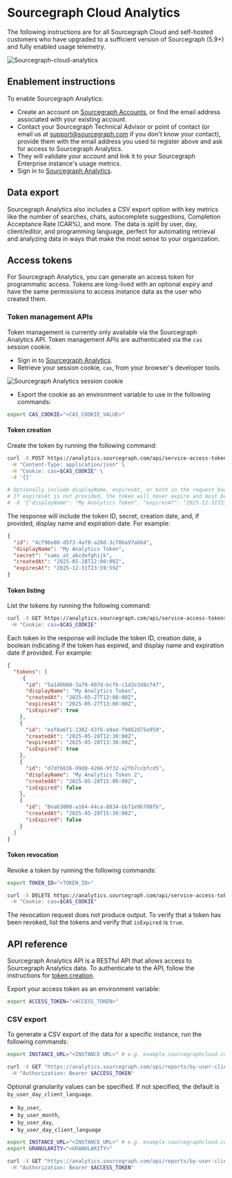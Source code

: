 # Sourcegraph Cloud Analytics

The following instructions are for all Sourcegraph Cloud and self-hosted customers who have upgraded to a sufficient version of Sourcegraph (5.9+) and fully enabled usage telemetry.

![Sourcegraph-cloud-analytics](https://storage.googleapis.com/sourcegraph-assets/cloud-analytics.png)

## Enablement instructions

To enable Sourcegraph Analytics:

- Create an account on [Sourcegraph Accounts](https://accounts.sourcegraph.com/), or find the email address associated with your existing account.
- Contact your Sourcegraph Technical Advisor or point of contact (or email us at support@sourcegraph.com if you don't know your contact), provide them with the email address you used to register above and ask for access to Sourcegraph Analytics.
- They will validate your account and link it to your Sourcegraph Enterprise instance's usage metrics.
- Sign in to [Sourcegraph Analytics](https://analytics.sourcegraph.com).

## Data export

Sourcegraph Analytics also includes a CSV export option with key metrics like the number of searches, chats, autocomplete suggestions, Completion Acceptance Rate (CAR%), and more. The data is split by user, day, client/editor, and programming language, perfect for automating retrieval and analyzing data in ways that make the most sense to your organization.

## Access tokens

For Sourcegraph Analytics, you can generate an access token for programmatic access. Tokens are long-lived with an optional expiry and have the same permissions to access instance data as the user who created them.

### Token management APIs

Token management is currently only available via the Sourcegraph Analytics API. Token management APIs are authenticated via the `cas` session cookie.

- Sign in to [Sourcegraph Analytics](https://analytics.sourcegraph.com).
- Retrieve your session cookie, `cas`, from your browser's developer tools.

![Sourcegraph Analytics session cookie](https://storage.googleapis.com/sourcegraph-assets/Docs/analytics-cookie.png)

- Export the cookie as an environment variable to use in the following commands:

```sh
export CAS_COOKIE="<CAS_COOKIE_VALUE>"
```

#### Token creation

Create the token by running the following command:

```sh
curl -X POST https://analytics.sourcegraph.com/api/service-access-tokens \
 -H "Content-Type: application/json" \
 -H "Cookie: cas=$CAS_COOKIE" \
 -d '{}'

# Optionally include displayName, expiresAt, or both in the request body.
# If expiresAt is not provided, the token will never expire and must be revoked manually.
# -d '{"displayName": "My Analytics Token", "expiresAt": "2025-12-31T23:59:59Z"}'
```

The response will include the token ID, secret, creation date, and, if provided, display name and expiration date. For example:

```json
{
  "id": "4cf96e80-d5f3-4af0-a28d-3c70ba97abb4",
  "displayName": "My Analytics Token",
  "secret": "sams_at_abcdefghijk",
  "createdAt": "2025-05-28T12:00:00Z",
  "expiresAt": "2025-12-31T23:59:59Z"
}
```

#### Token listing

List the tokens by running the following command:

```sh
curl -X GET https://analytics.sourcegraph.com/api/service-access-tokens \
 -H "Cookie: cas=$CAS_COOKIE"
```

Each token in the response will include the token ID, creation date, a boolean indicating if the token has expired, and display name and expiration date if provided. For example:

```json
{
  "tokens": [
     {
      "id": "5a140b00-3a79-497d-bcfb-c1d2e3d8c747",
      "displayName": "My Analytics Token",
      "createdAt": "2025-05-27T12:00:00Z",
      "expiresAt": "2025-05-27T13:00:00Z",
      "isExpired": true
    },
    {
      "id": "eaf8a6f1-1302-43f6-a9ad-f9862d75e959",
      "createdAt": "2025-05-28T12:30:00Z",
      "expiresAt": "2025-05-28T13:30:00Z",
      "isExpired": true
    },
    {
      "id": "d7df6636-99d0-4266-9f32-a2fb7ccbfcd5",
      "displayName": "My Analytics Token 2",
      "createdAt": "2025-05-28T15:00:00Z",
      "isExpired": false
    },
    {
      "id": "8ea63000-a164-44ca-8834-bb71e9b788fb",
      "createdAt": "2025-05-28T15:30:00Z",
      "isExpired": false
    }
  ]
}
```

#### Token revocation

Revoke a token by running the following commands:

```sh
export TOKEN_ID="<TOKEN_ID>"

curl -X DELETE https://analytics.sourcegraph.com/api/service-access-tokens/$TOKEN_ID \
 -H "Cookie: cas=$CAS_COOKIE"
```

<Callout type="note">The revocation request does not produce output. To verify that a token has been revoked, list the tokens and verify that `isExpired` is `true`.</Callout>

## API reference

Sourcegraph Analytics API is a RESTful API that allows access to Sourcegraph Analytics data. To authenticate to the API, follow the instructions for [token creation](#token-creation).

Export your access token as an environment variable:

```sh
export ACCESS_TOKEN="<ACCESS_TOKEN>"
```

### CSV export

To generate a CSV export of the data for a specific instance, run the following commands:

```sh
export INSTANCE_URL="<INSTANCE URL>" # e.g. example.sourcegraphcloud.com

curl -X GET "https://analytics.sourcegraph.com/api/reports/by-user-client-date?instanceURL=$INSTANCE_URL" \
 -H "Authorization: Bearer $ACCESS_TOKEN"
```

Optional granularity values can be specified. If not specified, the default is `by_user_day_client_language`.

- `by_user`,
- `by_user_month`,
- `by_user_day`,
- `by_user_day_client_language`

```sh
export INSTANCE_URL="<INSTANCE_URL>" # e.g. example.sourcegraphcloud.com
export GRANULARITY="<GRANULARITY>"

curl -X GET "https://analytics.sourcegraph.com/api/reports/by-user-client-date?instanceURL=$INSTANCE_URL&granularity=$GRANULARITY" \
 -H "Authorization: Bearer $ACCESS_TOKEN"
```
